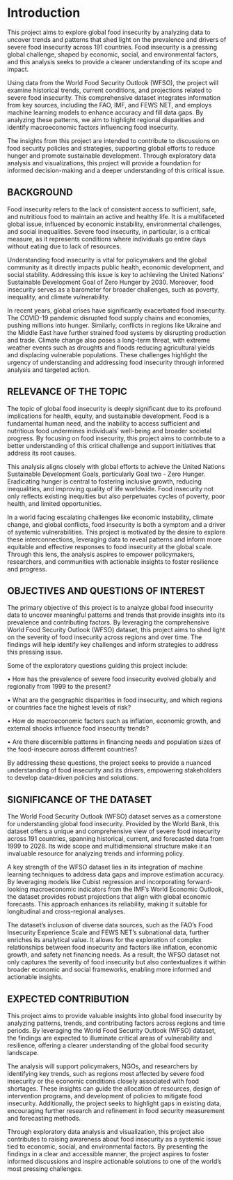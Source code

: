 # Introduction
This project aims to explore global food insecurity by analyzing data to uncover trends and patterns that shed light on the prevalence and drivers of severe food insecurity across 191 countries. Food insecurity is a pressing global challenge, shaped by economic, social, and environmental factors, and this analysis seeks to provide a clearer understanding of its scope and impact.

Using data from the World Food Security Outlook (WFSO), the project will examine historical trends, current conditions, and projections related to severe food insecurity. This comprehensive dataset integrates information from key sources, including the FAO, IMF, and FEWS NET, and employs machine learning models to enhance accuracy and fill data gaps. By analyzing these patterns, we aim to highlight regional disparities and identify macroeconomic factors influencing food insecurity.

The insights from this project are intended to contribute to discussions on food security policies and strategies, supporting global efforts to reduce hunger and promote sustainable development. Through exploratory data analysis and visualizations, this project will provide a foundation for informed decision-making and a deeper understanding of this critical issue.



## BACKGROUND
Food insecurity refers to the lack of consistent access to sufficient, safe, and nutritious food to maintain an active and healthy life. It is a multifaceted global issue, influenced by economic instability, environmental challenges, and social inequalities. Severe food insecurity, in particular, is a critical measure, as it represents conditions where individuals go entire days without eating due to lack of resources.

Understanding food insecurity is vital for policymakers and the global community as it directly impacts public health, economic development, and social stability. Addressing this issue is key to achieving the United Nations’ Sustainable Development Goal of Zero Hunger by 2030. Moreover, food insecurity serves as a barometer for broader challenges, such as poverty, inequality, and climate vulnerability.

In recent years, global crises have significantly exacerbated food insecurity. The COVID-19 pandemic disrupted food supply chains and economies, pushing millions into hunger. Similarly, conflicts in regions like Ukraine and the Middle East have further strained food systems by disrupting production and trade. Climate change also poses a long-term threat, with extreme weather events such as droughts and floods reducing agricultural yields and displacing vulnerable populations. These challenges highlight the urgency of understanding and addressing food insecurity through informed analysis and targeted action.



## RELEVANCE OF THE TOPIC
The topic of global food insecurity is deeply significant due to its profound implications for health, equity, and sustainable development. Food is a fundamental human need, and the inability to access sufficient and nutritious food undermines individuals’ well-being and broader societal progress. By focusing on food insecurity, this project aims to contribute to a better understanding of this critical challenge and support initiatives that address its root causes.

This analysis aligns closely with global efforts to achieve the United Nations Sustainable Development Goals, particularly Goal two - Zero Hunger. Eradicating hunger is central to fostering inclusive growth, reducing inequalities, and improving quality of life worldwide. Food insecurity not only reflects existing inequities but also perpetuates cycles of poverty, poor health, and limited opportunities.

In a world facing escalating challenges like economic instability, climate change, and global conflicts, food insecurity is both a symptom and a driver of systemic vulnerabilities. This project is motivated by the desire to explore these interconnections, leveraging data to reveal patterns and inform more equitable and effective responses to food insecurity at the global scale. Through this lens, the analysis aspires to empower policymakers, researchers, and communities with actionable insights to foster resilience and progress.



## OBJECTIVES AND QUESTIONS OF INTEREST
The primary objective of this project is to analyze global food insecurity data to uncover meaningful patterns and trends that provide insights into its prevalence and contributing factors. By leveraging the comprehensive World Food Security Outlook (WFSO) dataset, this project aims to shed light on the severity of food insecurity across regions and over time. The findings will help identify key challenges and inform strategies to address this pressing issue.

Some of the exploratory questions guiding this project include:

•	How has the prevalence of severe food insecurity evolved globally and regionally from 1999 to the present?

•	What are the geographic disparities in food insecurity, and which regions or countries face the highest levels of risk?

•	How do macroeconomic factors such as inflation, economic growth, and external shocks influence food insecurity trends?

•	Are there discernible patterns in financing needs and population sizes of the food-insecure across different countries?

By addressing these questions, the project seeks to provide a nuanced understanding of food insecurity and its drivers, empowering stakeholders to develop data-driven policies and solutions.



## SIGNIFICANCE OF THE DATASET
The World Food Security Outlook (WFSO) dataset serves as a cornerstone for understanding global food insecurity. Provided by the World Bank, this dataset offers a unique and comprehensive view of severe food insecurity across 191 countries, spanning historical, current, and forecasted data from 1999 to 2028. Its wide scope and multidimensional structure make it an invaluable resource for analyzing trends and informing policy.

A key strength of the WFSO dataset lies in its integration of machine learning techniques to address data gaps and improve estimation accuracy. By leveraging models like Cubist regression and incorporating forward-looking macroeconomic indicators from the IMF’s World Economic Outlook, the dataset provides robust projections that align with global economic forecasts. This approach enhances its reliability, making it suitable for longitudinal and cross-regional analyses.

The dataset's inclusion of diverse data sources, such as the FAO's Food Insecurity Experience Scale and FEWS NET’s subnational data, further enriches its analytical value. It allows for the exploration of complex relationships between food insecurity and factors like inflation, economic growth, and safety net financing needs. As a result, the WFSO dataset not only captures the severity of food insecurity but also contextualizes it within broader economic and social frameworks, enabling more informed and actionable insights.



## EXPECTED CONTRIBUTION
This project aims to provide valuable insights into global food insecurity by analyzing patterns, trends, and contributing factors across regions and time periods. By leveraging the World Food Security Outlook (WFSO) dataset, the findings are expected to illuminate critical areas of vulnerability and resilience, offering a clearer understanding of the global food security landscape.

The analysis will support policymakers, NGOs, and researchers by identifying key trends, such as regions most affected by severe food insecurity or the economic conditions closely associated with food shortages. These insights can guide the allocation of resources, design of intervention programs, and development of policies to mitigate food insecurity. Additionally, the project seeks to highlight gaps in existing data, encouraging further research and refinement in food security measurement and forecasting methods.

Through exploratory data analysis and visualization, this project also contributes to raising awareness about food insecurity as a systemic issue tied to economic, social, and environmental factors. By presenting the findings in a clear and accessible manner, the project aspires to foster informed discussions and inspire actionable solutions to one of the world’s most pressing challenges.






